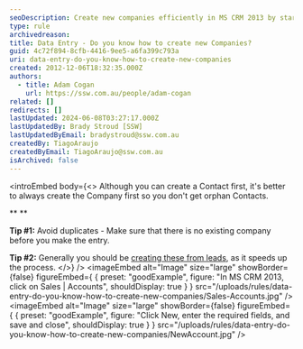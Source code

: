 ```yaml
---
seoDescription: Create new companies efficiently in MS CRM 2013 by starting with a fresh entry and avoiding duplicates.
type: rule
archivedreason:
title: Data Entry - Do you know how to create new Companies?
guid: 4c72f894-8cfb-4416-9ee5-a6fa399c793a
uri: data-entry-do-you-know-how-to-create-new-companies
created: 2012-12-06T18:32:35.000Z
authors:
  - title: Adam Cogan
    url: https://ssw.com.au/people/adam-cogan
related: []
redirects: []
lastUpdated: 2024-06-08T03:27:17.000Z
lastUpdatedBy: Brady Stroud [SSW]
lastUpdatedByEmail: bradystroud@ssw.com.au
createdBy: TiagoAraujo
createdByEmail: TiagoAraujo@ssw.com.au
isArchived: false
---
```


<introEmbed
  body={<>
Although you can create a Contact first, it's better to always create the Company first so you don't get orphan Contacts.

\*\*
\*\*

**Tip #1:** Avoid duplicates - Make sure that there is no existing company before you make the entry.

**Tip #2:** Generally you should be [creating these from leads](/data-entry-do-you-know-the-quick-way-to-create-a-contact-account-and-opportunity-in-1-go), as it speeds up the process.
  </>}
/>
<imageEmbed
  alt="Image"
  size="large"
  showBorder={false}
  figureEmbed={ {
    preset: "goodExample",
    figure: "In MS CRM 2013, click on Sales | Accounts",
    shouldDisplay: true
  } }
  src="/uploads/rules/data-entry-do-you-know-how-to-create-new-companies/Sales-Accounts.jpg"
/>
<imageEmbed
  alt="Image"
  size="large"
  showBorder={false}
  figureEmbed={ {
    preset: "goodExample",
    figure: "Click New, enter the required fields, and save and close",
    shouldDisplay: true
  } }
  src="/uploads/rules/data-entry-do-you-know-how-to-create-new-companies/NewAccount.jpg"
/>

